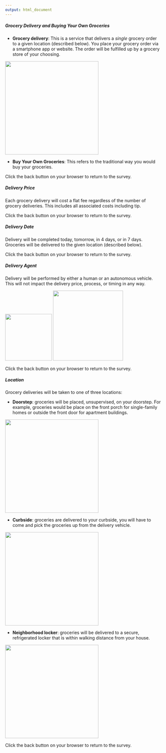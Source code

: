 ```yaml
---
output: html_document
---
```


##### Grocery Delivery and Buying Your Own Groceries
- **Grocery delivery**: This is a service that delivers a *single* grocery order to a given location (described below). You place your grocery order via a smartphone app or website. The order will be fulfilled up by a grocery store of your choosing.



<img src=PostImages/Delivery.jpg width=300>


- **Buy Your Own Groceries**: This refers to the traditional way you would buy your groceries.

Click the back button on your browser to return to the survey.

##### Delivery Price
Each grocery delivery will cost a flat fee regardless of the number of grocery deliveries. This includes all associated costs including tip.

Click the back button on your browser to return to the survey.

##### Delivery Date
Delivery will be completed today, tomorrow, in 4 days, or in 7 days. Groceries will be delivered to the given location (described below).

Click the back button on your browser to return to the survey.

##### Delivery Agent
Delivery will be performed by either a human or an autonomous vehicle. This will not impact the delivery price, process, or timing in any way.

<img src=PostImages/Person.jpg width=150>
<img src=PostImages/Robot.jpg width=225>

Click the back button on your browser to return to the survey.

##### Location
Grocery deliveries will be taken to one of three locations:

- **Doorstep**: groceries will be placed, unsupervised, on your doorstep. For example, groceries would be place on the front porch for single-family homes or outside the front door for apartment buildings.


<img src=PostImages/Doorstep.jpg width=300>

- **Curbside**: groceries are delivered to your curbside, you will have to come and pick the groceries up from the delivery vehicle.

<img src=PostImages/Curbside.png width=300>

- **Neighborhood locker**: groceries will be delivered to a secure, refrigerated locker that is within walking distance from your house.

<img src=PostImages/Locker.jpg width=300>

Click the back button on your browser to return to the survey.
